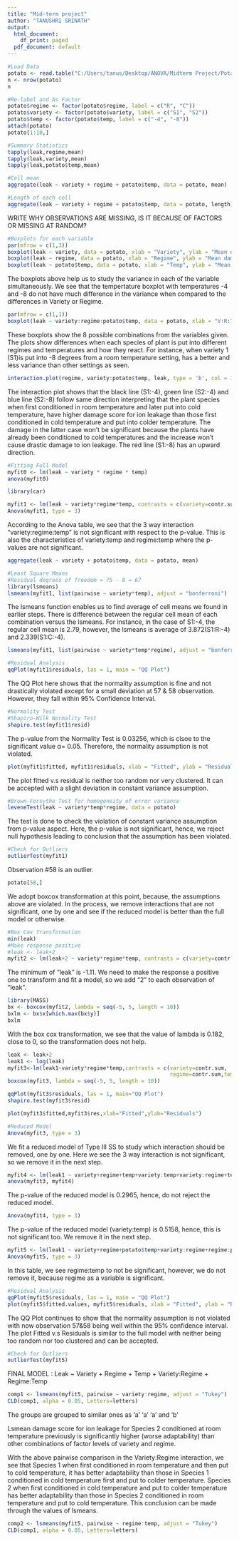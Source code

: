 ```yaml
---
title: "Mid-term project"
author: "TANUSHRI SRINATH"
output:
  html_document:
    df_print: paged
  pdf_document: default
---
```


```r
#Load Data
potato <- read.table("C:/Users/tanus/Desktop/ANOVA/Midterm Project/Potato data.txt", header = TRUE)
n <- nrow(potato)
n
```


```r
#Re-label and As Factor 
potato$regime <- factor(potato$regime, label = c("R", "C"))
potato$variety <- factor(potato$variety, label = c("S1", "S2"))
potato$temp <- factor(potato$temp, label = c("-4", "-8"))
attach(potato)
potato[1:10,]
```

```r
#Summary Statistics
tapply(leak,regime,mean)
tapply(leak,variety,mean)
tapply(leak,potato$temp,mean)
```

```r
#Cell mean 
aggregate(leak ~ variety + regime + potato$temp, data = potato, mean)

```

```r
#Length of each cell
aggregate(leak ~ variety + regime + potato$temp, data = potato, length)
```

WRITE WHY OBSERVATIONS ARE MISSING, IS IT BECAUSE OF FACTORS OR MISSING AT RANDOM?

```r
#Boxplots for each variable 
par(mfrow = c(1,3))
boxplot(leak ~ variety, data = potato, xlab = "Variety", ylab = "Mean damage score for leak")
boxplot(leak ~ regime, data = potato, xlab = "Regime", ylab = "Mean damage score for leak")
boxplot(leak ~ potato$temp, data = potato, xlab = "Temp", ylab = "Mean damage score for leak")
```
The boxplots above help us to study the variance in each of the variable simultaneously. We see that the tempertature boxplot with temperatures -4 and -8 do not have much difference in the variance when compared to the differences in Variety or Regime.


```r
par(mfrow = c(1,1))
boxplot(leak ~ variety:regime:potato$temp, data = potato, xlab = "V:R:T", ylab = "Mean score of leak")

```
These boxplots show the 8 possible combinations from the variables given. The plots show differences when each species of plant is put into different regimes and temperatures and how they react. For instance, when variety 1 (S1)is put into -8 degrees from a room temperature setting, has a better and less variance than other settings as seen. 


```r
interaction.plot(regime, variety:potato$temp, leak, type = 'b', col = 1:4, pch = 1:4)
```

The interaction plot shows that the black line (S1:-4), green line (S2:-4) and blue line (S2:-8) follow same direction interpreting that the plant species when first conditioned in room temperature and later put into cold temperature, have higher damage score for ion leakage than those first conditioned in cold temperature and put into colder temperature. The damage in the latter case won't be significant because the plants have already been conditioned to cold temperatures and the increase won't cause drastic damage to ion leakage.
The red line (S1:-8) has an upward direction.


```r
#Fitting Full Model
myfit0 <- lm(leak ~ variety * regime * temp)
anova(myfit0)
```

```r
library(car)
```


```r
myfit1 <- lm(leak ~ variety*regime*temp, contrasts = c(variety=contr.sum, regime=contr.sum, temp=contr.sum))
Anova(myfit1, type = 3)
```

According to the Anova table, we see that the 3 way interaction "variety:regime:temp" is not significant with respect to the p-value. This is also the characteristics of variety:temp and regime:temp where the p-values are not significant. 

```r
aggregate(leak ~ variety + potato$temp, data = potato, mean)
```


```r
#Least Square Means
#Residual degrees of freedom = 75 - 8 = 67
library(lsmeans)
lsmeans(myfit1, list(pairwise ~ variety*temp), adjust = "bonferroni")

```

The lsmeans function enables us to find average of cell means we found in earlier steps.
There is difference between the regular cell mean of each combination versus the lsmeans.
For instance, in the case of S1:-4, the regular cell mean is 2.79, however, the lsmeans is average of 3.872(S1:R:-4) and 2.339(S1:C:-4). 

```r
lsmeans(myfit1, list(pairwise ~ variety*temp*regime), adjust = "bonferroni")

```


```r
#Residual Analysis
qqPlot(myfit1$residuals, las = 1, main = "QQ Plot")

```

The QQ Plot here shows that the normality assumption is fine and not drastically violated except for a small deviation at 57 & 58 observation. However, they fall within 95% Confidence Interval.


```r
#Normality Test
#Shapiro-Wilk Normality Test
shapiro.test(myfit1$resid)
```

The p-value from the Normality Test is 0.03256, which is clsoe to the significant value α= 0.05. Therefore, the normality assumption is not violated.

```r
plot(myfit1$fitted, myfit1$residuals, xlab = "Fitted", ylab = "Residuals")
```

The plot fitted v.s residual is neither too random nor very clustered. It can be accepted with a slight deviation in constant variance assumption.

```r
#Brown-Forsythe Test for homogeneity of error variance
leveneTest(leak ~ variety*temp*regime, data = potato)
```

The test is done to check the violation of constant variance assumption from p-value aspect. Here, the p-value is not significant, hence, we reject null hypothesis leading to conclusion that the assumption has been violated.

```r
#Check for Outliers
outlierTest(myfit1)
```

Observation #58 is an outlier. 

```r
potato[58,]
```

We adopt boxcox transformation at this point, because, the assumptions above are violated. 
In the process, we remove interactions that are not significant, one by one and see if the reduced model is better than the full model or otherwise. 

```r
#Box Cox Transformation
min(leak)
#Make response positive
#leak <- leak+2
myfit2 <- lm(leak+2 ~ variety*regime*temp, contrasts = c(variety=contr.sum, regime=contr.sum, temp=contr.sum))
```

The minimum of "leak" is -1.11. We need to make the response a positive one to transform and fit a model, so we add "2" to each observation of "leak". 

```r
library(MASS)
bx <- boxcox(myfit2, lambda = seq(-5, 5, length = 10))
bxlm <- bx$x[which.max(bx$y)]
bxlm
```

With the box cox transformation, we see that the value of lambda is 0.182, close to 0, so the transformation does not help. 

```r
leak <- leak+2
leak1 <- log(leak)
myfit3<-lm(leak1~variety*regime*temp,contrasts = c(variety=contr.sum, 
                                                   regime=contr.sum,temp=contr.sum))
boxcox(myfit3, lambda = seq(-5, 5, length = 10))
```

```r
qqPlot(myfit3$residuals, las = 1, main="QQ Plot")
shapiro.test(myfit3$resid)

plot(myfit3$fitted,myfit3$res,xlab="Fitted",ylab="Residuals")
```


```r
#Reduced Model
Anova(myfit3, type = 3)
```

We fit a reduced model of Type III SS to study which interaction should be removed, one by one.
Here we see the 3 way interaction is not significant, so we remove it in the next step.


```r
myfit4 <- lm(leak1 ~ variety+regime+temp+variety:temp+variety:regime+temp:regime, contrasts = c(variety=contr.sum, regime=contr.sum, temp=contr.sum))
anova(myfit3, myfit4)

```

The p-value of the reduced model is 0.2965, hence, do not reject the reduced model.


```r
Anova(myfit4, type = 3)
```

The p-value of the reduced model (variety:temp) is 0.5158, hence, this is not significant too. We remove it in the next step.


```r
myfit5 <- lm(leak1 ~ variety+regime+potato$temp+variety:regime+regime:potato$temp, contrasts = c(variety=contr.sum, regime=contr.sum, temp=contr.sum))
Anova(myfit5, type = 3)
```

In this table, we see regime:temp to not be significant, however, we do not remove it, because regime as a variable is significant.



```r
#Residual Analysis
qqPlot(myfit5$residuals, las = 1, main = "QQ Plot")
plot(myfit5$fitted.values, myfit5$residuals, xlab = "Fitted", ylab = "Residuals")
```

The QQ Plot continues to show that the normality assumption is not violated with now observation 57&58 being well within the 95% confidence interval. 
The plot Fitted v.s Residuals is similar to the full model with neither being too random nor too clustered and can be accepted.

```r
#Check for Outliers
outlierTest(myfit5)
```


FINAL MODEL : Leak ~ Variety + Regime + Temp + Variety:Regime + Regime:Temp


```r
comp1 <- lsmeans(myfit5, pairwise ~ variety:regime, adjust = "Tukey")
CLD(comp1, alpha = 0.05, Letters=letters)
```

The groups are grouped to similar ones as 'a' 'a' 'a' and 'b'


Lsmean damage score for ion leakage for Species 2 conditioned at room temperature previously is significantly higher (worse adaptability) than other combinations of factor levels of variety and regime. 


With the above pairwise comparison in the Variety:Regime interaction, we see that Species 1 when first conditioned in room temperature and then put to cold temperature, it has better adaptability than those in Species 1 conditioned in cold temperature first and put to colder temperature.
Species 2 when first conditioned in cold temperature and put to colder temperature has better adaptability than those in Species 2 conditioned in room temperature and put to cold temperature.
This conclusion can be made through the values of lsmeans. 

```r
comp2 <- lsmeans(myfit5, pairwise ~ regime:temp, adjust = "Tukey")
CLD(comp1, alpha = 0.05, Letters=letters)
```







